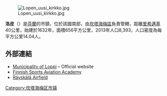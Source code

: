 [[File:Lopen_uusi_kirkko.jpg|thumb]]

'''洛皮'''（{{lang-fi|Loppi}}）是[[芬蘭|芬蘭]]的市鎮，位於該國南部，由[[坎塔海梅區|坎塔海梅區]]負責管轄，距離[[里希邁基|里希邁基]]40公里，始建於1632年，面積656平方公里，2013年人口8,393，人口密度為每平方公里14.04人。

==外部連結==
{{commonscat|Loppi}}
*[http://www.loppi.fi/ Municipality of Loppi] {{Wayback|url=http://www.loppi.fi/ |date=20210204140146 }} – Official website
*[http://www.urheiluilmailuopisto.fi/ Finnish Sports Aviation Academy] {{Wayback|url=http://www.urheiluilmailuopisto.fi/ |date=20210121081631 }} {{fi icon}}
*[https://archive.is/20130106192215/http://www.rayskala.fi/en/ Räyskälä Airfield]

{{Finland-geo-stub}}
{{坎塔海梅区}}

[[Category:坎塔海梅区市镇|Category:坎塔海梅区市镇]]